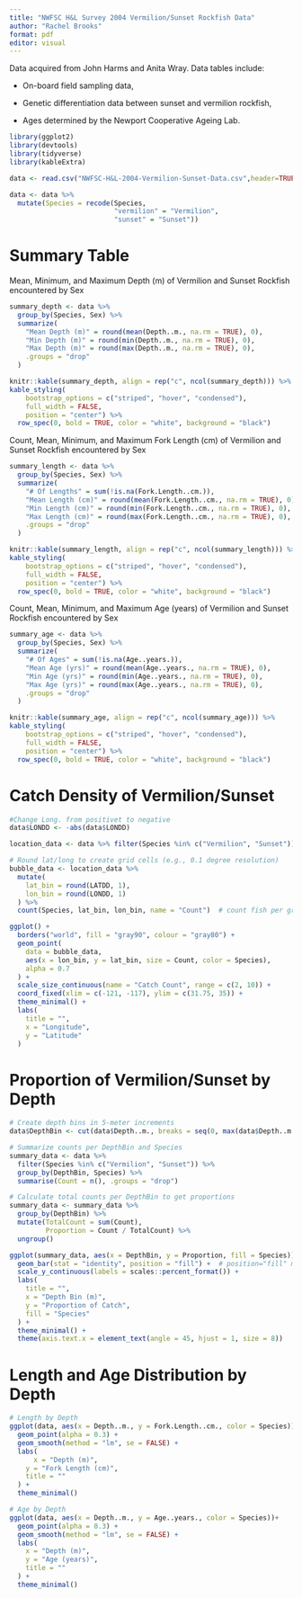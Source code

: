 ```yaml
---
title: "NWFSC H&L Survey 2004 Vermilion/Sunset Rockfish Data"
author: "Rachel Brooks"
format: pdf
editor: visual
---
```


Data acquired from John Harms and Anita Wray. Data tables include:

-   On-board field sampling data,

-   Genetic differentiation data between sunset and vermilion rockfish,

-   Ages determined by the Newport Cooperative Ageing Lab.

```r

library(ggplot2)
library(devtools)
library(tidyverse)
library(kableExtra)

data <- read.csv("NWFSC-H&L-2004-Vermilion-Sunset-Data.csv",header=TRUE)

data <- data %>%
  mutate(Species = recode(Species,
                          "vermilion" = "Vermilion",
                          "sunset" = "Sunset"))

```

# Summary Table

Mean, Minimum, and Maximum Depth (m) of Vermilion and Sunset Rockfish encountered by Sex

```r

summary_depth <- data %>%
  group_by(Species, Sex) %>%
  summarize(
    "Mean Depth (m)" = round(mean(Depth..m., na.rm = TRUE), 0),
    "Min Depth (m)" = round(min(Depth..m., na.rm = TRUE), 0),
    "Max Depth (m)" = round(max(Depth..m., na.rm = TRUE), 0),
    .groups = "drop"
  )

knitr::kable(summary_depth, align = rep("c", ncol(summary_depth))) %>%
kable_styling(
    bootstrap_options = c("striped", "hover", "condensed"),
    full_width = FALSE,
    position = "center") %>%
  row_spec(0, bold = TRUE, color = "white", background = "black") 

```

Count, Mean, Minimum, and Maximum Fork Length (cm) of Vermilion and Sunset Rockfish encountered by Sex

```r

summary_length <- data %>%
  group_by(Species, Sex) %>%
  summarize(
    "# Of Lengths" = sum(!is.na(Fork.Length..cm.)),
    "Mean Length (cm)" = round(mean(Fork.Length..cm., na.rm = TRUE), 0),
    "Min Length (cm)" = round(min(Fork.Length..cm., na.rm = TRUE), 0),
    "Max Length (cm)" = round(max(Fork.Length..cm., na.rm = TRUE), 0),
    .groups = "drop"
  )

knitr::kable(summary_length, align = rep("c", ncol(summary_length))) %>%
kable_styling(
    bootstrap_options = c("striped", "hover", "condensed"),
    full_width = FALSE,
    position = "center") %>%
  row_spec(0, bold = TRUE, color = "white", background = "black") 

```

Count, Mean, Minimum, and Maximum Age (years) of Vermilion and Sunset Rockfish encountered by Sex

```r

summary_age <- data %>%
  group_by(Species, Sex) %>%
  summarize(
    "# Of Ages" = sum(!is.na(Age..years.)),
    "Mean Age (yrs)" = round(mean(Age..years., na.rm = TRUE), 0),
    "Min Age (yrs)" = round(min(Age..years., na.rm = TRUE), 0),
    "Max Age (yrs)" = round(max(Age..years., na.rm = TRUE), 0),
    .groups = "drop"
  )

knitr::kable(summary_age, align = rep("c", ncol(summary_age))) %>%
kable_styling(
    bootstrap_options = c("striped", "hover", "condensed"),
    full_width = FALSE,
    position = "center") %>%
  row_spec(0, bold = TRUE, color = "white", background = "black") 

```

# Catch Density of Vermilion/Sunset

```r

#Change Long. from positivet to negative
data$LONDD <- -abs(data$LONDD)

location_data <- data %>% filter(Species %in% c("Vermilion", "Sunset"))

# Round lat/long to create grid cells (e.g., 0.1 degree resolution)
bubble_data <- location_data %>%
  mutate(
    lat_bin = round(LATDD, 1),
    lon_bin = round(LONDD, 1)
  ) %>%
  count(Species, lat_bin, lon_bin, name = "Count")  # count fish per grid cell

ggplot() +
  borders("world", fill = "gray90", colour = "gray80") +
  geom_point(
    data = bubble_data,
    aes(x = lon_bin, y = lat_bin, size = Count, color = Species),
    alpha = 0.7
  ) +
  scale_size_continuous(name = "Catch Count", range = c(2, 10)) +
  coord_fixed(xlim = c(-121, -117), ylim = c(31.75, 35)) +
  theme_minimal() +
  labs(
    title = "",
    x = "Longitude",
    y = "Latitude"
  )

```

# Proportion of Vermilion/Sunset by Depth

```r

# Create depth bins in 5-meter increments
data$DepthBin <- cut(data$Depth..m., breaks = seq(0, max(data$Depth..m., na.rm = TRUE) + 10, by = 10), include.lowest = TRUE)

# Summarize counts per DepthBin and Species
summary_data <- data %>%
  filter(Species %in% c("Vermilion", "Sunset")) %>%
  group_by(DepthBin, Species) %>%
  summarise(Count = n(), .groups = "drop")

# Calculate total counts per DepthBin to get proportions
summary_data <- summary_data %>%
  group_by(DepthBin) %>%
  mutate(TotalCount = sum(Count),
         Proportion = Count / TotalCount) %>%
  ungroup()

ggplot(summary_data, aes(x = DepthBin, y = Proportion, fill = Species)) +
  geom_bar(stat = "identity", position = "fill") +  # position="fill" makes bars 100% stacked with proportions
  scale_y_continuous(labels = scales::percent_format()) +
  labs(
    title = "",
    x = "Depth Bin (m)",
    y = "Proportion of Catch",
    fill = "Species"
  ) +
  theme_minimal() +
  theme(axis.text.x = element_text(angle = 45, hjust = 1, size = 8))

```

# Length and Age Distribution by Depth

```r

# Length by Depth
ggplot(data, aes(x = Depth..m., y = Fork.Length..cm., color = Species))+
  geom_point(alpha = 0.3) +
  geom_smooth(method = "lm", se = FALSE) +
  labs(
      x = "Depth (m)",
    y = "Fork Length (cm)",
    title = ""
  ) +
  theme_minimal()

# Age by Depth
ggplot(data, aes(x = Depth..m., y = Age..years., color = Species))+
  geom_point(alpha = 0.3) +
  geom_smooth(method = "lm", se = FALSE) +
  labs(
    x = "Depth (m)",
    y = "Age (years)",
    title = ""
  ) +
  theme_minimal()
```
